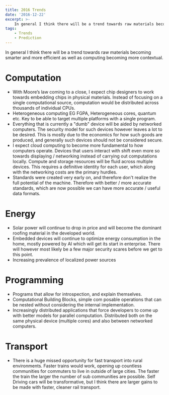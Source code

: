```yaml
---
title: 2016 Trends
date: '2016-12-22'
excerpt: >-
    In general I think there will be a trend towards raw materials becoming smarter and more efficient as well as computing becoming more contextual.
tags:
    - Trends
    - Prediction
---
```



In general I think there will be a trend towards raw materials becoming smarter and more efficient as well as computing becoming more contextual.

# Computation

- With Moore’s law coming to a close, I expect chip designers to work towards embedding chips in physical materials. Instead of focusing on a single computational source, computation would be distributed across thousands of individual CPUs.
- Heterogeneous computing EG FGPA, Heterogeneous cores, quantum etc. Key to be able to target multiple platforms with a single program.
- Everything that is currently a "dumb" device will be aided by networked computers. The security model for such devices however leaves a lot to be desired. This is mostly due to the economics for how such goods are produced, and generally such devices should not be considered secure.
- I expect cloud computing to become more fundamental to how computers operate. Devices that users interact with shift even more so towards displaying / networking instead of carrying out computations locally. Compute and storage resources will be fluid across multiple devices. This requires a definitive identity for each user, which along with the networking costs are the primary hurdles.
- Standards were created very early on, and therefore don't realize the full potential of the machine. Therefore with better / more accurate standards, which are now possible we can have more accurate / useful data formats.

# Energy

- Solar power will continue to drop in price and will become the dominant roofing material in the developed world.
- Embedded devices will continue to optimize energy consumption in the home, mostly powered by AI which will get its start in enterprise. There will however most likely be a few major security scares before we get to this point.
- Increasing prevalence of localized power sources

# Programming

- Programs that allow for introspection, and explain themselves.
- Computational Building Blocks, simple com posable operations that can be nested without considering the internal implementation.
- Increasingly distributed applications that force developers to come up with better models for parallel computation. Distributed both on the same physical device (multiple cores) and also between networked computers.

# Transport

- There is a huge missed opportunity for fast transport into rural environments. Faster trains would work, opening up countless communities for commuters to live in outside of large cities. The faster the train the larger the number of sub communities are possible. Self Driving cars will be transformative, but I think there are larger gains to be made with faster, cleaner rail transport.

